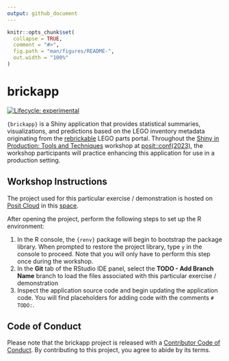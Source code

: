 ```yaml
---
output: github_document
---
```


<!-- README.md is generated from README.Rmd. Please edit that file -->

```r
knitr::opts_chunk$set(
  collapse = TRUE,
  comment = "#>",
  fig.path = "man/figures/README-",
  out.width = "100%"
)
```

# brickapp

<!-- badges: start -->
[![Lifecycle: experimental](https://img.shields.io/badge/lifecycle-experimental-orange.svg)](https://lifecycle.r-lib.org/articles/stages.html#experimental)
<!-- badges: end -->

`{brickapp}` is a Shiny application that provides statistical summaries, visualizations, and predictions based on the LEGO inventory metadata originating from the [rebrickable](https://rebrickable.com/home/) LEGO parts portal. Throughout the [Shiny in Production: Tools and Techniques](https://posit-conf-2023.github.io/shiny-r-prod/) workshop at [posit::conf(2023)](https://posit.co/conference/), the workshop participants will practice enhancing this application for use in a production setting.

## Workshop Instructions

The project used for this particular exercise / demonstration is hosted on [Posit Cloud](https://posit.cloud) in this [space](https://posit.cloud/spaces/400774/join?access_code=DDgV_peF5WCCCpB5JHjQtMN2aHByWoNF0k5p8Wp7). 

After opening the project, perform the following steps to set up the R environment:

1. In the R console, the `{renv}` package will begin to bootstrap the package library. When prompted to restore the project library, type `y` in the console to proceed. Note that you will only have to perform this step once during the workshop.
1. In the **Git** tab of the RStudio IDE panel, select the **TODO - Add Branch Name** branch to load the files associated with this particular exercise / demonstration
1. Inspect the application source code and begin updating the application code. You will find placeholders for adding code with the comments `# TODO:`.

## Code of Conduct
  
Please note that the brickapp project is released with a [Contributor Code of Conduct](https://contributor-covenant.org/version/2/1/CODE_OF_CONDUCT.html). By contributing to this project, you agree to abide by its terms.
